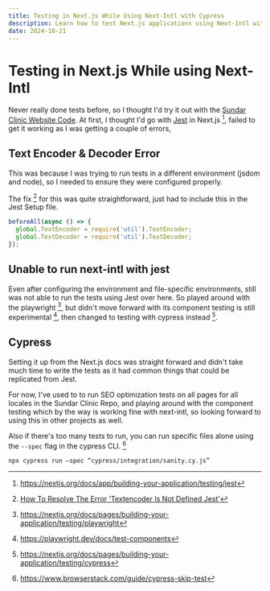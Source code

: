 ```yaml
---
title: Testing in Next.js While Using Next-Intl with Cypress
description: Learn how to test Next.js applications using Next-Intl with Cypress. Follow this guide to set up and run tests, handle common issues, and optimize your testing workflow.
date: 2024-10-21
---
```


# Testing in Next.js While using Next-Intl

Never really done tests before, so I thought I'd try it out with the [Sundar Clinic Website Code](https://github.com/Sundar-Clinic/Main-Website). At first, I thought I'd go with [Jest](https://jestjs.io/) in Next.js [^1], failed to get it working as I was getting a couple of errors, 

## Text Encoder & Decoder Error 

This was because I was trying to run tests in a different environment (jsdom and node), so I needed to ensure they were configured properly. 

The fix [^2] for this was quite straightforward, just had to include this in the Jest Setup file.

```js
beforeAll(async () => {
  global.TextEncoder = require('util').TextEncoder;
  global.TextDecoder = require('util').TextDecoder;
});
```

## Unable to run next-intl with jest

Even after configuring the environment and file-specific environments, still was not able to run the tests using Jest over here. So played around with the playwright [^3], but didn't move forward with its component testing is still experimental [^4], then changed to testing with cypress instead [^5].

## Cypress

Setting it up from the Next.js docs was straight forward and didn't take much time to write the tests as it had common things that could be replicated from Jest. 

For now, I've used to to run SEO optimization tests on all pages for all locales in the Sundar Clinic Repo, and playing around with the component testing which by the way is working fine with next-intl, so looking forward to using this in other projects as well. 

Also if there's too many tests to run, you can run specific files alone using the `--spec` flag in the cypress CLI. [^6]

```bash
npx cypress run –spec “cypress/integration/sanity.cy.js”
```

[^1]: https://nextjs.org/docs/app/building-your-application/testing/jest
[^2]: [How To Resolve The Error 'Textencoder Is Not Defined Jest’](https://www.dhiwise.com/post/how-to-resolve-the-error-textencoder-is-not-defined-jes)
[^3]: https://nextjs.org/docs/pages/building-your-application/testing/playwright
[^4]: https://playwright.dev/docs/test-components
[^5]: https://nextjs.org/docs/pages/building-your-application/testing/cypress
[^6]: https://www.browserstack.com/guide/cypress-skip-test
